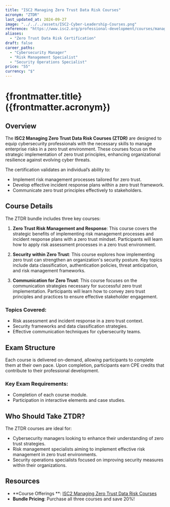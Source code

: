```yaml
---
title: "ISC2 Managing Zero Trust Data Risk Courses"
acronym: "ZTDR"
last_updated_at: 2024-09-27
image: "../../../assets/ISC2-Cyber-Leadership-Courses.png"
reference: "https://www.isc2.org/professional-development/courses/managing-zero-trust-data-risk"
aliases:
  - "Zero Trust Data Risk Certification"
draft: false
career_paths:
  - "Cybersecurity Manager"
  - "Risk Management Specialist"
  - "Security Operations Specialist"
price: "55"
currency: "$"
---
```


# {frontmatter.title} ({frontmatter.acronym})

## Overview

The **ISC2 Managing Zero Trust Data Risk Courses (ZTDR)** are designed to equip cybersecurity professionals with the
necessary skills to manage enterprise risks in a zero trust environment. These courses focus on the strategic
implementation of zero trust principles, enhancing organizational resilience against evolving cyber threats.

The certification validates an individual’s ability to:

- Implement risk management processes tailored for zero trust.
- Develop effective incident response plans within a zero trust framework.
- Communicate zero trust principles effectively to stakeholders.

## Course Details

The ZTDR bundle includes three key courses:

1. **Zero Trust Risk Management and Response**: This course covers the strategic benefits of implementing risk
   management processes and incident response plans with a zero trust mindset. Participants will learn how to apply risk
   assessment processes in a zero trust environment.

2. **Security within Zero Trust**: This course explores how implementing zero trust can strengthen an organization's
   security posture. Key topics include data classification, authentication policies, threat anticipation, and risk
   management frameworks.

3. **Communication for Zero Trust**: This course focuses on the communication strategies necessary for successful zero
   trust implementation. Participants will learn how to convey zero trust principles and practices to ensure effective
   stakeholder engagement.

### Topics Covered:

- Risk assessment and incident response in a zero trust context.
- Security frameworks and data classification strategies.
- Effective communication techniques for cybersecurity teams.

## Exam Structure

Each course is delivered on-demand, allowing participants to complete them at their own pace. Upon completion,
participants earn CPE credits that contribute to their professional development.

### Key Exam Requirements:

- Completion of each course module.
- Participation in interactive elements and case studies.

## Who Should Take ZTDR?

The ZTDR courses are ideal for:

- Cybersecurity managers looking to enhance their understanding of zero trust strategies.
- Risk management specialists aiming to implement effective risk management in zero trust environments.
- Security operations specialists focused on improving security measures within their organizations.

## Resources

- **Course Offerings
  **: [ISC2 Managing Zero Trust Data Risk Courses](https://www.isc2.org/professional-development/courses/managing-zero-trust-data-risk)
- **Bundle Pricing**: Purchase all three courses and save 20%!